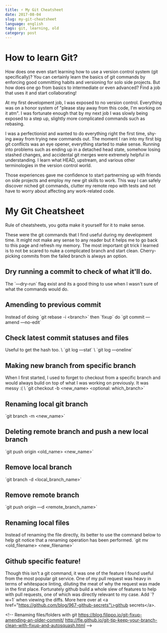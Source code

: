 ```yaml
---
title: ⚡️ My Git Cheatsheet
date: 2017-08-04
slug: my-git-cheatsheet
language: english
tags: git, learning, old
category: post
---
```

# How to learn Git?
How does one even start learning how to use a version control system (git specifically)? You can certainly learn the basics of git commands by enforcing good committing habits and versioning for solo side projects. But how does one go from basics to intermediate or even advanced? Find a job that uses it and start collaborating!

At my first development job, I was exposed to no version control. Everything was on a honor system of "please stay away from this code, I'm working on it atm". I was fortunate enough that by my next job I was slowly being exposed to a step up, slightly more complicated commands such as rebasing. 

I was a perfectionist and wanted to do everything right the first time, shy-ing away from trying new commands out. The moment I ran into my first big git conflicts was an eye opener, everything started to make sense. Running into problems such as ending up in a detached head state, somehow losing stashed changes, and accidental git merges were extremely helpful in understanding. I learn what HEAD, upstream, and various other terminologies in the version control world. 

Those experiences gave me confidence to start partnerning up with friends on side projects and employ my new git skills to work. This way I can safely discover niched git commands, clutter my remote repo with tests and not have to worry about affecting any work-related code.

# My Git Cheatsheet
Rule of cheatsheets, you gotta make it yourself for it to make sense. 

These were the git commands that I find useful during my development time. It might not make any sense to any reader but it helps me to go back to this page and refresh my memory. The most important git trick I learned is to not be scared to nuke a complicated branch and start clean. Cherry-picking commits from the failed branch is always an option.

## Dry running a commit to check of what it'll do.
The \`—dry-run\` flag exist and its a good thing to use when I wasn't sure of what the commands would do.

## Amending to previous commit
Instead of doing \`git rebase -i \<branch\>\` then \`fixup\` do \`git commit —amend —no-edit\`

## Check latest commit statuses and files
Useful to get the hash too. \\
\`git log —stat\` \\
\`git log —oneline\`

## Making new branch from specific branch
When I first started, I used to forget to checkout from a specific branch and would always build on top of what I was working on previously. It was messy :( \\
\`git checkout -b \<new_name\> \<optional: which_branch\>\`

## Renaming local git branch
\`git branch -m \<new_name\>\`

## Deleting remote branch and push a new local branch
\`git push origin \<old_name\> \<new_name\>\`

## Remove local branch
\`git branch -d \<local_branch_name\>\`

## Remove remote branch
\`git push origin —d \<remote_branch_name\>\`

## Renaming local files
Instead of renaming the file directly, its better to use the command below to help git notice that a renaming operation has been performed.
\`git mv \<old_filename\> \<new_filename\>\`

## Github specific feature!
Though this isn't a git command, it was one of the feature I found useful from the most popular git service. One of my pull request was heavy in terms of whitespace linting, diluting the meat of why the request was made in the first place. Fortunately github build a whole slew of features to help with pull requests, one of which was directly relevant to my case. Add \`?w=1\` when viewing the diffs. More here over at \<a href="https://github.com/blog/967-github-secrets"\>github secrets\</a\>.

\<!-- Renaming files/folders with git
https://blog.filippo.io/git-fixup-amending-an-older-commit/
http://fle.github.io/git-tip-keep-your-branch-clean-with-fixup-and-autosquash.html --\>
